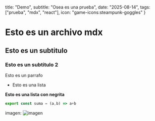   title: "Demo",
  subtitle: "Osea es una prueba",
  date: "2025-08-14",
  tags: ["prueba", "mdx", "react"],
  icon: "game-icons:steampunk-goggles"
  }

# Esto es un archivo mdx

## Esto es un subtitulo

### Esto es un subtitulo 2

Esto es un parrafo

* Esto es una lista

**Esto es una lista con negrita**

```js title="demo.js"
export const suma = (a,b) => a+b
```

imagen: ![imagen](../src/assets/vaporwave.gif)
